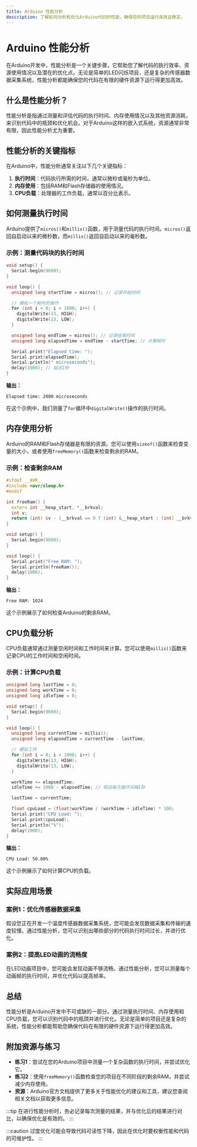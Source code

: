 ```yaml
---
title: Arduino 性能分析
description: 了解如何分析和优化Arduino代码的性能，确保您的项目运行高效且稳定。
---
```


# Arduino 性能分析

在Arduino开发中，性能分析是一个关键步骤，它帮助您了解代码的执行效率、资源使用情况以及潜在的优化点。无论是简单的LED闪烁项目，还是复杂的传感器数据采集系统，性能分析都能确保您的代码在有限的硬件资源下运行得更加高效。

## 什么是性能分析？

性能分析是指通过测量和评估代码的执行时间、内存使用情况以及其他资源消耗，来识别代码中的瓶颈和优化机会。对于Arduino这样的嵌入式系统，资源通常非常有限，因此性能分析尤为重要。

## 性能分析的关键指标

在Arduino中，性能分析通常关注以下几个关键指标：

1. **执行时间**：代码执行所需的时间，通常以微秒或毫秒为单位。
2. **内存使用**：包括RAM和Flash存储器的使用情况。
3. **CPU负载**：处理器的工作负载，通常以百分比表示。

## 如何测量执行时间

Arduino提供了`micros()`和`millis()`函数，用于测量代码的执行时间。`micros()`返回自启动以来的微秒数，而`millis()`返回自启动以来的毫秒数。

### 示例：测量代码块的执行时间

```cpp
void setup() {
  Serial.begin(9600);
}

void loop() {
  unsigned long startTime = micros(); // 记录开始时间

  // 模拟一个耗时的操作
  for (int i = 0; i < 1000; i++) {
    digitalWrite(13, HIGH);
    digitalWrite(13, LOW);
  }

  unsigned long endTime = micros(); // 记录结束时间
  unsigned long elapsedTime = endTime - startTime; // 计算耗时

  Serial.print("Elapsed time: ");
  Serial.print(elapsedTime);
  Serial.println(" microseconds");
  delay(1000); // 延迟1秒
}
```

**输出：**
```
Elapsed time: 2000 microseconds
```

在这个示例中，我们测量了`for`循环中`digitalWrite()`操作的执行时间。

## 内存使用分析

Arduino的RAM和Flash存储器是有限的资源。您可以使用`sizeof()`函数来检查变量的大小，或者使用`freeMemory()`函数来检查剩余的RAM。

### 示例：检查剩余RAM

```cpp
#ifdef __AVR__
#include <avr/sleep.h>
#endif

int freeRam() {
  extern int __heap_start, *__brkval;
  int v;
  return (int) &v - (__brkval == 0 ? (int) &__heap_start : (int) __brkval);
}

void setup() {
  Serial.begin(9600);
}

void loop() {
  Serial.print("Free RAM: ");
  Serial.println(freeRam());
  delay(1000);
}
```

**输出：**
```
Free RAM: 1024
```

这个示例展示了如何检查Arduino的剩余RAM。

## CPU负载分析

CPU负载通常通过测量空闲时间和工作时间来计算。您可以使用`millis()`函数来记录CPU的工作时间和空闲时间。

### 示例：计算CPU负载

```cpp
unsigned long lastTime = 0;
unsigned long workTime = 0;
unsigned long idleTime = 0;

void setup() {
  Serial.begin(9600);
}

void loop() {
  unsigned long currentTime = millis();
  unsigned long elapsedTime = currentTime - lastTime;

  // 模拟工作
  for (int i = 0; i < 1000; i++) {
    digitalWrite(13, HIGH);
    digitalWrite(13, LOW);
  }

  workTime += elapsedTime;
  idleTime += 1000 - elapsedTime; // 假设每次循环间隔1秒

  lastTime = currentTime;

  float cpuLoad = (float)workTime / (workTime + idleTime) * 100;
  Serial.print("CPU Load: ");
  Serial.print(cpuLoad);
  Serial.println("%");
  delay(1000);
}
```

**输出：**
```
CPU Load: 50.00%
```

这个示例展示了如何计算CPU的负载。

## 实际应用场景

### 案例1：优化传感器数据采集

假设您正在开发一个温度传感器数据采集系统，您可能会发现数据采集和传输的速度较慢。通过性能分析，您可以识别出哪些部分的代码执行时间过长，并进行优化。

### 案例2：提高LED动画的流畅度

在LED动画项目中，您可能会发现动画不够流畅。通过性能分析，您可以测量每个动画帧的执行时间，并优化代码以提高帧率。

## 总结

性能分析是Arduino开发中不可或缺的一部分。通过测量执行时间、内存使用和CPU负载，您可以识别代码中的瓶颈并进行优化。无论是简单的项目还是复杂的系统，性能分析都能帮助您确保代码在有限的硬件资源下运行得更加高效。

## 附加资源与练习

- **练习1**：尝试在您的Arduino项目中测量一个复杂函数的执行时间，并尝试优化它。
- **练习2**：使用`freeMemory()`函数检查您的项目在不同阶段的剩余RAM，并尝试减少内存使用。
- **资源**：Arduino官方文档提供了更多关于性能优化的建议和工具，建议您查阅相关文档以获取更多信息。

:::tip
在进行性能分析时，务必记录每次测量的结果，并与优化后的结果进行对比，以确保优化是有效的。
:::

:::caution
过度优化可能会导致代码可读性下降，因此在优化时要权衡性能和代码的可维护性。
:::